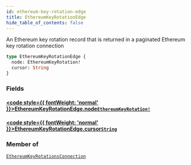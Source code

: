 ```yaml
---
id: ethereum-key-rotation-edge
title: EthereumKeyRotationEdge
hide_table_of_contents: false
---
```








An Ethereum key rotation record that is returned in a paginated Ethereum key rotation connection

```graphql
type EthereumKeyRotationEdge {
  node: EthereumKeyRotation!
  cursor: String
}
```


### Fields

#### [<code style={{ fontWeight: 'normal' }}>EthereumKeyRotationEdge.<b>node</b></code>](#)<Bullet />[`EthereumKeyRotation!`](/mainnet/api/graphql/objects/ethereum-key-rotation) <Badge class="secondary" text="non-null"/> <Badge class="secondary" text="object"/>
> 
> 

#### [<code style={{ fontWeight: 'normal' }}>EthereumKeyRotationEdge.<b>cursor</b></code>](#)<Bullet />[`String`](/mainnet/api/graphql/scalars/string) <Badge class="secondary" text="scalar"/>
> 
> 



### Member of

[`EthereumKeyRotationsConnection`](/mainnet/api/graphql/objects/ethereum-key-rotations-connection)  <Badge class="secondary" text="object"/>



